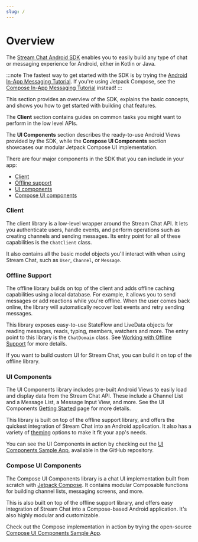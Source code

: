 ```yaml
---
slug: /
---
```


# Overview

The [Stream Chat Android SDK](https://github.com/GetStream/stream-chat-android) enables you to easily build any type of chat or messaging experience for Android, either in Kotlin or Java.

:::note 
The fastest way to get started with the SDK is by trying the [Android In-App Messaging Tutorial](https://getstream.io/tutorials/android-chat/). If you're using Jetpack Compose, see the [Compose In-App Messaging Tutorial](https://getstream.io/chat/compose/tutorial/) instead!
:::

This section provides an overview of the SDK, explains the basic concepts, and shows you how to get started with building chat features.

The **Client** section contains guides on common tasks you might want to perform in the low level APIs.

The **UI Components** section describes the ready-to-use Android Views provided by the SDK, while the **Compose UI Components** section showcases our modular Jetpack Compose UI implementation.

There are four major components in the SDK that you can include in your app:

* [Client](https://github.com/GetStream/stream-chat-android/tree/main/stream-chat-android-client)
* [Offline support](https://github.com/GetStream/stream-chat-android/tree/main/stream-chat-android-offline)
* [UI components](https://github.com/GetStream/stream-chat-android/tree/main/stream-chat-android-ui-components)
* [Compose UI components](https://github.com/GetStream/stream-chat-android/tree/main/stream-chat-compose-components)

### Client

The client library is a low-level wrapper around the Stream Chat API. It lets you authenticate users, handle events, and perform operations such as creating channels and sending messages. Its entry point for all of these capabilities is the `ChatClient` class.

It also contains all the basic model objects you'll interact with when using Stream Chat, such as `User`, `Channel`, or `Message`.

### Offline Support

The offline library builds on top of the client and adds offline caching capabilities using a local database. For example, it allows you to send messages or add reactions while you're offline. When the user comes back online, the library will automatically recover lost events and retry sending messages.

This library exposes easy-to-use StateFlow and LiveData objects for reading messages, reads, typing, members, watchers and more. The entry point to this library is the `ChatDomain` class. See [Working with Offline Support](../02-client/06-guides/06-working-with-offline.mdx) for more details.

If you want to build custom UI for Stream Chat, you can build it on top of the offline library.

### UI Components

The UI Components library includes pre-built Android Views to easily load and display data from the Stream Chat API. These include a Channel List and a Message List, a Message Input View, and more. See the UI Components [Getting Started](../03-ui/01-overview.mdx) page for more details.

This library is built on top of the offline support library, and offers the quickest integration of Stream Chat into an Android application. It also has a variety of [theming](../03-ui/02-theming.mdx) options to make it fit your app's needs.

You can see the UI Components in action by checking out the [UI Components Sample App](https://github.com/GetStream/stream-chat-android/tree/main/stream-chat-android-ui-components-sample), available in the GitHub repository.

### Compose UI Components

The Compose UI Components library is a chat UI implementation built from scratch with [Jetpack Compose](https://developer.android.com/jetpack/compose). It contains modular Composable functions for building channel lists, messaging screens, and more.

This is also built on top of the offline support library, and offers easy integration of Stream Chat into a Compose-based Android application. It's also highly modular and customizable.

<!-- TODO add theming link for Compose -->

Check out the Compose implementation in action by trying the open-source [Compose UI Components Sample App](https://github.com/GetStream/stream-chat-android/tree/main/stream-chat-android-compose-sample).
